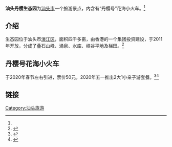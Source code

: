 '''汕头丹樱生态园'''为[[汕头市|汕头市]]一个旅游景点，内含有“丹樱号”花海小火车。<ref name="taocan"/>

==介绍==
生态园位于汕头市[[濠江区|濠江区]]，面积四千多亩，由香港的一个集团投资建设，于2011年开放，分成了叠石山峰、涌泉、水库、峡谷平地及梯田。<ref>{{cite web|url=https://www.haojianglvyou.com/?p=181|publisher=濠江旅游网|title=汕头丹樱生态园|archive-url=http://w01.freezepage.com/a/15951/72530YEVKHAHUAD/0|archive-date=2020-07-19}}</ref>

==丹樱号花海小火车==
于2020年春节左右引进，票价50元，2020年五一推出2大1小亲子游套餐。<ref name="taocan">{{cite web|url=https://mp.weixin.qq.com/s/roEZf1_wC7VRB8RTCOmtAA|archive-url=https://web.archive.org/web/20200718145050/https://mp.weixin.qq.com/s/roEZf1_wC7VRB8RTCOmtAA|title=五一丹樱行 2大1小亲子游套餐，包亲满意|publisher=丹樱生态园|archive-date=2020-07-18|access-date=2020-07-18|dead-url=no}}</ref><ref>{{cite web|archive-url=http://www.freezepage.com/1595084399AGTHQXJBIV|url=https://mp.weixin.qq.com/s/uUlAiTQ6GnWI4vPdJxXLtg|title=【今年春节去哪里】“丹樱号”花海小火车即将发车，还没上车的朋友快进来“补票”|publisher=丹樱生态园|archive-date=2020-07-18|access-date=2020-07-18|dead-url=no}}</ref>

==链接==
{{reflist}}

[[Category:汕头旅游|Category:汕头旅游]]